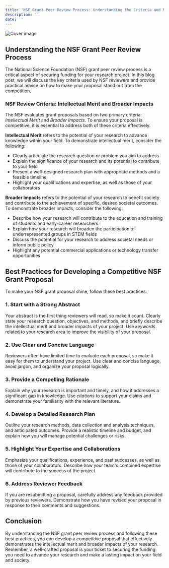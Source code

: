 ```yaml
---
title: 'NSF Grant Peer Review Process: Understanding the Criteria and Making Your Proposal Shine'
description: ''
date: ''
---
```

![Cover image](//904133d31006c5cfee432029d4ab4b31.cdn.bubble.io/f1683612056846x767795825110179100/wil-stewart-pHANr-CpbYM-unsplash.jpg)

## Understanding the NSF Grant Peer Review Process

 The National Science Foundation (NSF) grant peer review process is a critical aspect of securing funding for your research project. In this blog post, we will discuss the key criteria used by NSF reviewers and provide practical advice on how to make your proposal stand out from the competition.

### NSF Review Criteria: Intellectual Merit and Broader Impacts

 The NSF evaluates grant proposals based on two primary criteria: *Intellectual Merit* and *Broader Impacts*. To ensure your proposal is competitive, it is essential to address both of these criteria effectively.
 
 **Intellectual Merit** refers to the potential of your research to advance knowledge within your field. To demonstrate intellectual merit, consider the following:

- Clearly articulate the research question or problem you aim to address
 - Explain the significance of your research and its potential to contribute to your field
 - Present a well-designed research plan with appropriate methods and a feasible timeline
 - Highlight your qualifications and expertise, as well as those of your collaborators
 
**Broader Impacts** refers to the potential of your research to benefit society and contribute to the achievement of specific, desired societal outcomes. To demonstrate broader impacts, consider the following:

- Describe how your research will contribute to the education and training of students and early-career researchers
 - Explain how your research will broaden the participation of underrepresented groups in STEM fields
 - Discuss the potential for your research to address societal needs or inform public policy
 - Highlight any potential commercial applications or technology transfer opportunities

## Best Practices for Developing a Competitive NSF Grant Proposal

 To make your NSF grant proposal shine, follow these best practices:

### 1. Start with a Strong Abstract

 Your abstract is the first thing reviewers will read, so make it count. Clearly state your research question, objectives, and methods, and briefly describe the intellectual merit and broader impacts of your project. Use *keywords* related to your research area to improve the visibility of your proposal.

### 2. Use Clear and Concise Language

 Reviewers often have limited time to evaluate each proposal, so make it easy for them to understand your project. Use clear and concise language, avoid jargon, and organize your proposal logically.

### 3. Provide a Compelling Rationale

 Explain why your research is important and timely, and how it addresses a significant gap in knowledge. Use *citations* to support your claims and demonstrate your familiarity with the relevant literature.

### 4. Develop a Detailed Research Plan

 Outline your research methods, data collection and analysis techniques, and anticipated outcomes. Provide a realistic timeline and budget, and explain how you will manage potential challenges or risks.

### 5. Highlight Your Expertise and Collaborations

 Emphasize your qualifications, experience, and past successes, as well as those of your collaborators. Describe how your team's combined expertise will contribute to the success of the project.

### 6. Address Reviewer Feedback

 If you are resubmitting a proposal, carefully address any feedback provided by previous reviewers. Demonstrate how you have revised your proposal in response to their comments and suggestions.

## Conclusion

 By understanding the NSF grant peer review process and following these best practices, you can develop a competitive proposal that effectively demonstrates the intellectual merit and broader impacts of your research. Remember, a well-crafted proposal is your ticket to securing the funding you need to advance your research and make a lasting impact on your field and society.

